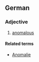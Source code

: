 ==German==

===Adjective===
{{de-adj|comparative=anomaler|superlative=anomalsten}}

# [[anomalous]]

====Related terms====
*[[Anomalie]]